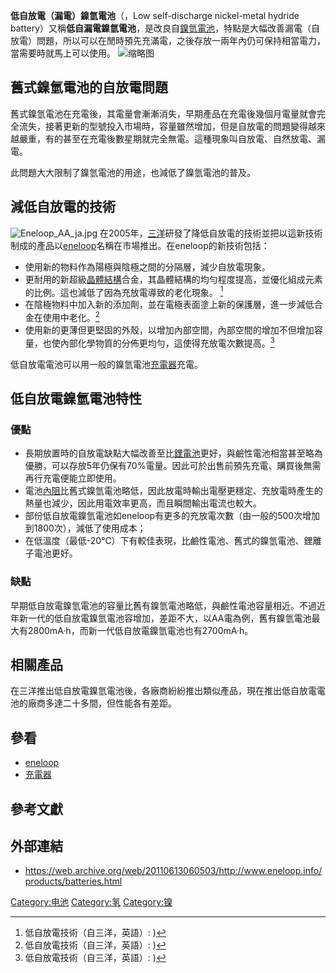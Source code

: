 {{refimprove|time=2011-06-20T09:42:46+00:00}}
'''低自放電（漏電）鎳氫電池'''（{{lang|en|LSD NiMH}}，Low self-discharge nickel-metal hydride battery）又稱'''低自漏電鎳氫電池'''，是改良自[[鎳氫電池|鎳氫電池]]，特點是大幅改善漏電（自放電）問題，所以可以在閒時預先充滿電，之後存放一兩年內仍可保持相當電力，當需要時就馬上可以使用。
[[File:Ni-MH-LSD-6V.JPG|缩略图]]

== 舊式鎳氫電池的自放電問題 ==
舊式鎳氫電池在充電後，其電量會漸漸消失，早期產品在充電後幾個月電量就會完全流失，接著更新的型號投入市場時，容量雖然增加，但是自放電的問題變得越來越嚴重，有的甚至在充電後數星期就完全無電。這種現象叫自放電、自然放電、漏電。

此問題大大限制了鎳氫電池的用途，也減低了鎳氫電池的普及。

== 減低自放電的技術 ==
[[File:Eneloop_AA_ja.jpg|thumb]]
在2005年，[[三洋|三洋]]研發了降低自放電的技術並把以這新技術制成的產品以[[eneloop|eneloop]]名稱在市場推出。在eneloop的新技術包括：
* 使用新的物料作為陽極與陰極之間的分隔層，減少自放電現象。
* 更耐用的新超級[[晶體結構|晶體結構]]合金，其晶體結構的均勻程度提高，並優化組成元素的比例。這也減低了因為充放電導致的老化現象。 <ref name="LSD technology">低自放電技術（自三洋，英語）: {{cite web |url=http://www.eneloop.info/home/technology.html |title=存档副本 |accessdate=2011-06-20 |deadurl=yes |archiveurl=https://archive.is/20130430121743/http://www.eneloop.info/home/technology.html |archivedate=2013-04-30 }} )</ref>
* 在陰極物料中加入新的添加劑，並在電極表面塗上新的保護層，進一步減低合金在使用中老化。<ref name="LSD technology">低自放電技術（自三洋，英語）: {{cite web |url=http://www.eneloop.info/home/technology.html |title=存档副本 |accessdate=2011-06-20 |deadurl=yes |archiveurl=https://archive.is/20130430121743/http://www.eneloop.info/home/technology.html |archivedate=2013-04-30 }} )</ref>
* 使用新的更薄但更堅固的外殼，以增加內部空間，內部空間的增加不但增加容量，也使內部化學物質的分佈更均勻，這使得充放電次數提高。<ref name="LSD technology">低自放電技術（自三洋，英語）: {{cite web |url=http://www.eneloop.info/home/technology.html |title=存档副本 |accessdate=2011-06-20 |deadurl=yes |archiveurl=https://archive.is/20130430121743/http://www.eneloop.info/home/technology.html |archivedate=2013-04-30 }} )</ref>
低自放電電池可以用一般的鎳氫電池[[充電器|充電器]]充電。

== 低自放電鎳氫電池特性 ==
=== 優點 ===
* 長期放置時的自放電缺點大幅改善至比[[鋰電池|鋰電池]]更好，與鹼性電池相當甚至略為優勝，可以存放5年仍保有70%電量。因此可於出售前預先充電、購買後無需再行充電便能立即使用。
* 電池[[內阻|內阻]]比舊式鎳氫電池略低，因此放電時輸出電壓更穩定、充放電時產生的熱量也減少，因此用電效率更高，而且瞬間輸出電流也較大。
* 部份低自放電鎳氫電池如eneloop有更多的充放電次數（由一般的500次增加到1800次），減低了使用成本；
* 在低溫度（最低-20℃）下有較佳表現，比鹼性電池、舊式的鎳氫電池、鋰離子電池更好。

=== 缺點 ===
早期低自放電鎳氫電池的容量比舊有鎳氫電池略低，與鹼性電池容量相近。不過近年新一代的低自放電鎳氫電池容增加，差距不大，以AA電為例，舊有鎳氫電池最大有2800mA·h，而新一代低自放電鎳氫電池也有2700mA·h。

== 相關產品 ==
在三洋推出低自放電鎳氫電池後，各廠商紛紛推出類似產品，現在推出低自放電電池的廠商多達二十多間，但性能各有差距。

== 參看 ==
* [[eneloop|eneloop]]
* [[充電器|充電器]]

==參考文獻==
<references/>

== 外部連結 ==
* https://web.archive.org/web/20110613060503/http://www.eneloop.info/products/batteries.html

{{电池}}

[[Category:电池|Category:电池]]
[[Category:氢|Category:氢]]
[[Category:镍|Category:镍]]
